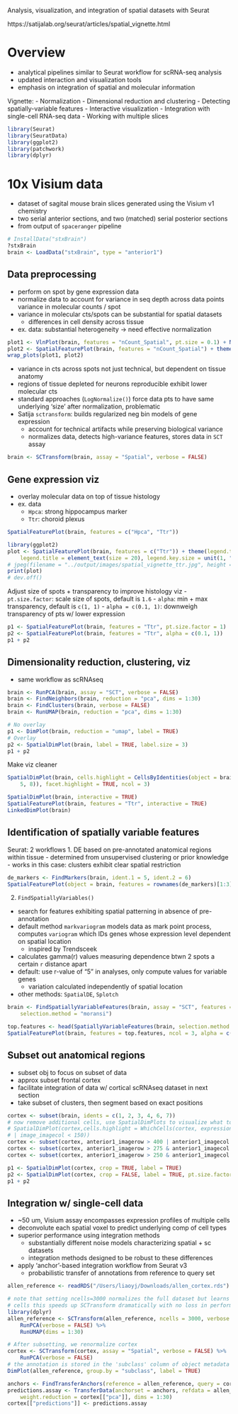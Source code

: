 
Analysis, visualization, and integration of spatial datasets with Seurat

https://satijalab.org/seurat/articles/spatial_vignette.html

# Overview

- analytical pipelines similar to Seurat workflow for scRNA-seq analysis
- updated interaction and visualization tools
- emphasis on integration of spatial and molecular information

Vignette:
- Normalization
- Dimensional reduction and clustering
- Detecting spatially-variable features
- Interactive visualization
- Integration with single-cell RNA-seq data
- Working with multiple slices

```r
library(Seurat)
library(SeuratData)
library(ggplot2)
library(patchwork)
library(dplyr)
```

# 10x Visium data

- dataset of sagital mouse brain slices generated using the Visium v1 chemistry
- two serial anterior sections, and two (matched) serial posterior sections
- from output of `spaceranger` pipeline

```r
# InstallData("stxBrain")
?stxBrain
brain <- LoadData("stxBrain", type = "anterior1")
```

## Data preprocessing

- perform on spot by gene expression data
- normalize data to account for variance in seq depth across data points
variance in molecular counts / spot
- variance in molecular cts/spots can be substantial for spatial datasets
  - differences in cell density across tissue
- ex. data: substantial heterogeneity -> need effective normalization

```r
plot1 <- VlnPlot(brain, features = "nCount_Spatial", pt.size = 0.1) + NoLegend()
plot2 <- SpatialFeaturePlot(brain, features = "nCount_Spatial") + theme(legend.position = "right")
wrap_plots(plot1, plot2)
```

- variance in cts across spots not just technical, but dependent on tissue anatomy
- regions of tissue depleted for neurons reproducible exhibit lower molecular cts
- standard approaches (`LogNormalize()`) force data pts to have same underlying 'size' after normalization, problematic
- Satija `sctransform`: builds regularized neg bin models of gene expression
  - account for technical artifacts while preserving biological variance
  - normalizes data, detects high-variance features, stores data in `SCT` assay

```r
brain <- SCTransform(brain, assay = "Spatial", verbose = FALSE)
```

## Gene expression viz

- overlay molecular data on top of tissue histology
- ex. data
  - `Hpca`: strong hippocampus marker
  - `Ttr`: choroid plexus

```r
SpatialFeaturePlot(brain, features = c("Hpca", "Ttr"))
```
```r
library(ggplot2)
plot <- SpatialFeaturePlot(brain, features = c("Ttr")) + theme(legend.text = element_text(size = 0),
    legend.title = element_text(size = 20), legend.key.size = unit(1, "cm"))
# jpeg(filename = "../output/images/spatial_vignette_ttr.jpg", height = 700, width = 1200, quality = 50)
print(plot)
# dev.off()
```

Adjust size of spots + transparency to improve histology viz
- `pt.size.factor`: scale size of spots, default is `1.6`
- `alpha`: min + max transparency, default is `c(1, 1)`
  - `alpha = c(0.1, 1)`: downweigh transparency of pts w/ lower expression

```r
p1 <- SpatialFeaturePlot(brain, features = "Ttr", pt.size.factor = 1)
p2 <- SpatialFeaturePlot(brain, features = "Ttr", alpha = c(0.1, 1))
p1 + p2
```

## Dimensionality reduction, clustering, viz

- same workflow as scRNAseq

```r
brain <- RunPCA(brain, assay = "SCT", verbose = FALSE)
brain <- FindNeighbors(brain, reduction = "pca", dims = 1:30)
brain <- FindClusters(brain, verbose = FALSE)
brain <- RunUMAP(brain, reduction = "pca", dims = 1:30)
```

```r
# No overlay
p1 <- DimPlot(brain, reduction = "umap", label = TRUE)
# Overlay
p2 <- SpatialDimPlot(brain, label = TRUE, label.size = 3)
p1 + p2
```
Make viz cleaner
```r
SpatialDimPlot(brain, cells.highlight = CellsByIdentities(object = brain, idents = c(2, 1, 4, 3,
    5, 8)), facet.highlight = TRUE, ncol = 3)
```

```r
SpatialDimPlot(brain, interactive = TRUE)
SpatialFeaturePlot(brain, features = "Ttr", interactive = TRUE)
LinkedDimPlot(brain)
```

## Identification of spatially variable features

Seurat: 2 workflows
1. DE based on pre-annotated anatomical regions within tissue
  - determined from unsupervised clustering or prior knowledge
  - works in this case: clusters exhibit clear spatial restriction

```r
de_markers <- FindMarkers(brain, ident.1 = 5, ident.2 = 6)
SpatialFeaturePlot(object = brain, features = rownames(de_markers)[1:3], alpha = c(0.1, 1), ncol = 3)
```

2. `FindSpatiallyVariables()`
  - search for features exhibiting spatial patterning in absence of pre-annotation
  - default method `markvariogram` models data as mark point process, computes `variogram` which IDs genes whose expression level dependent on spatial location
    - inspired by Trendsceek
  - calculates gamma(r) values measuring dependence btwn 2 spots a certain `r` distance apart
  - default: use r-value of "5" in analyses, only compute values for variable genes
    - variation calculated independently of spatial location
  - other methods: `SpatialDE`, `Splotch`

```r
brain <- FindSpatiallyVariableFeatures(brain, assay = "SCT", features = VariableFeatures(brain)[1:1000],
    selection.method = "moransi")

top.features <- head(SpatiallyVariableFeatures(brain, selection.method = "moransi"), 6)
SpatialFeaturePlot(brain, features = top.features, ncol = 3, alpha = c(0.1, 1))
```

## Subset out anatomical regions

- subset obj to focus on subset of data
- approx subset frontal cortex
- facilitate integration of data w/ cortical scRNAseq dataset in next section
- take subset of clusters, then segment based on exact positions

```r
cortex <- subset(brain, idents = c(1, 2, 3, 4, 6, 7))
# now remove additional cells, use SpatialDimPlots to visualize what to remove
# SpatialDimPlot(cortex,cells.highlight = WhichCells(cortex, expression = image_imagerow > 400
# | image_imagecol < 150))
cortex <- subset(cortex, anterior1_imagerow > 400 | anterior1_imagecol < 150, invert = TRUE)
cortex <- subset(cortex, anterior1_imagerow > 275 & anterior1_imagecol > 370, invert = TRUE)
cortex <- subset(cortex, anterior1_imagerow > 250 & anterior1_imagecol > 440, invert = TRUE)
```

```r
p1 <- SpatialDimPlot(cortex, crop = TRUE, label = TRUE)
p2 <- SpatialDimPlot(cortex, crop = FALSE, label = TRUE, pt.size.factor = 1, label.size = 3)
p1 + p2
```

## Integration w/ single-cell data
- ~50 um, Visium assay encompasses expression profiles of multiple cells
- deconvolute each spatial voxel to predict underlying comp of cell types
- superior performance using integration methods
  - substantially different noise models characterizing spatial + sc datasets
  - integration methods designed to be robust to these differences
- apply 'anchor'-based integration workflow from Seurat v3
  - probabilistic transfer of annotations from reference to query set
  
```r
allen_reference <- readRDS("/Users/liaoyj/Downloads/allen_cortex.rds")
```

```r
# note that setting ncells=3000 normalizes the full dataset but learns noise models on 3k
# cells this speeds up SCTransform dramatically with no loss in performance
library(dplyr)
allen_reference <- SCTransform(allen_reference, ncells = 3000, verbose = FALSE) %>%
    RunPCA(verbose = FALSE) %>%
    RunUMAP(dims = 1:30)
```

```r
# After subsetting, we renormalize cortex
cortex <- SCTransform(cortex, assay = "Spatial", verbose = FALSE) %>%
    RunPCA(verbose = FALSE)
# the annotation is stored in the 'subclass' column of object metadata
DimPlot(allen_reference, group.by = "subclass", label = TRUE)
```

```r
anchors <- FindTransferAnchors(reference = allen_reference, query = cortex, normalization.method = "SCT")
predictions.assay <- TransferData(anchorset = anchors, refdata = allen_reference$subclass, prediction.assay = TRUE,
    weight.reduction = cortex[["pca"]], dims = 1:30)
cortex[["predictions"]] <- predictions.assay
```





